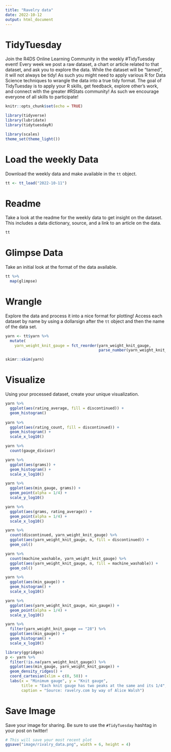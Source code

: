 ```yaml
---
title: "Ravelry data"
date: 2022-10-12
output: html_document
---
```


# TidyTuesday

Join the R4DS Online Learning Community in the weekly #TidyTuesday event! Every week we post a raw dataset, a chart or article related to that dataset, and ask you to explore the data. While the dataset will be "tamed", it will not always be tidy! As such you might need to apply various R for Data Science techniques to wrangle the data into a true tidy format. The goal of TidyTuesday is to apply your R skills, get feedback, explore other's work, and connect with the greater #RStats community! As such we encourage everyone of all skills to participate!

```r

knitr::opts_chunk$set(echo = TRUE)

library(tidyverse)
library(lubridate)
library(tidytuesdayR)

library(scales)
theme_set(theme_light())
```

# Load the weekly Data

Download the weekly data and make available in the `tt` object.

```r

tt <- tt_load("2022-10-11")

```

# Readme

Take a look at the readme for the weekly data to get insight on the dataset. This includes a data dictionary, source, and a link to an article on the data.

```r

tt

```

# Glimpse Data

Take an initial look at the format of the data available.

```r

tt %>% 
  map(glimpse)

```

# Wrangle

Explore the data and process it into a nice format for plotting! Access each dataset by name by using a dollarsign after the `tt` object and then the name of the data set.

```r

yarn <- tt$yarn %>% 
  mutate(
    yarn_weight_knit_gauge = fct_reorder(yarn_weight_knit_gauge,
                                         parse_number(yarn_weight_knit_gauge)))

```

```r
skimr::skim(yarn)
```

# Visualize

Using your processed dataset, create your unique visualization.

```r

yarn %>% 
  ggplot(aes(rating_average, fill = discontinued)) +
  geom_histogram()
  
yarn %>% 
  ggplot(aes(rating_count, fill = discontinued)) +
  geom_histogram() +
  scale_x_log10()
```

```r
yarn %>% 
  count(gauge_divisor)

yarn %>% 
  ggplot(aes(grams)) +
  geom_histogram() +
  scale_x_log10()

yarn %>% 
  ggplot(aes(min_gauge, grams)) +
  geom_point(alpha = 1/4) +
  scale_y_log10()

yarn %>% 
  ggplot(aes(grams, rating_average)) +
  geom_point(alpha = 1/4) +
  scale_x_log10()
```

```r
yarn %>% 
  count(discontinued, yarn_weight_knit_gauge) %>% 
  ggplot(aes(yarn_weight_knit_gauge, n, fill = discontinued)) +
  geom_col()

yarn %>% 
  count(machine_washable, yarn_weight_knit_gauge) %>% 
  ggplot(aes(yarn_weight_knit_gauge, n, fill = machine_washable)) +
  geom_col()
```

```r
yarn %>% 
  ggplot(aes(min_gauge)) +
  geom_histogram() +
  scale_x_log10()

yarn %>% 
  ggplot(aes(yarn_weight_knit_gauge, min_gauge)) +
  geom_point(alpha = 1/4) +
  scale_y_log10()

yarn %>% 
  filter(yarn_weight_knit_gauge == "28") %>% 
  ggplot(aes(min_gauge)) +
  geom_histogram() +
  scale_x_log10()

library(ggridges)
p <- yarn %>% 
  filter(!is.na(yarn_weight_knit_gauge)) %>% 
  ggplot(aes(min_gauge, yarn_weight_knit_gauge)) +
  geom_density_ridges() +
  coord_cartesian(xlim = c(0, 50)) +
  labs(x = "Minimum gauge", y = "Knit gauge",
       title = "Each knit gauge has two peaks at the same and its 1/4",
       caption = "Source: ravelry.com by way of Alice Walsh")

```

# Save Image

Save your image for sharing. Be sure to use the `#TidyTuesday` hashtag in your post on twitter!

```r

# This will save your most recent plot
ggsave("image/rivalry_data.png", width = 6, height = 4)

```
